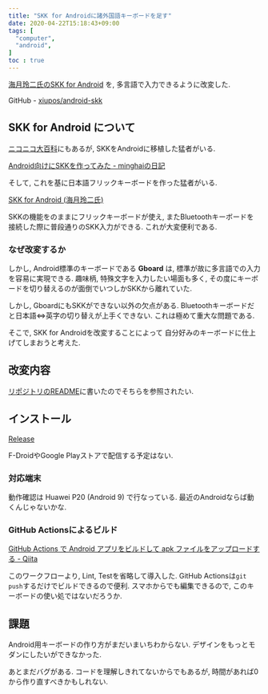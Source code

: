 ```yaml
---
title: "SKK for Androidに諸外国語キーボードを足す"
date: 2020-04-22T15:18:43+09:00
tags: [
  "computer",
  "android",
]
toc : true
---
```


[海月玲二氏のSKK for Android](http://ray-mizuki.la.coocan.jp/software/skk_jp.html) を,
多言語で入力できるように改変した.

GitHub - [xiupos/android-skk](https://github.com/xiupos/android-skk)

## SKK for Android について

[ニコニコ大百科](https://dic.nicovideo.jp/a/skk)にもあるが, SKKをAndroidに移植した猛者がいる.

[Android向けにSKKを作ってみた - minghaiの日記](https://minghai.hatenadiary.org/entry/20090502/p1)

そして, これを基に日本語フリックキーボードを作った猛者がいる.

[SKK for Android (海月玲二氏)](http://ray-mizuki.la.coocan.jp/software/skk_jp.html)

SKKの機能をのままにフリックキーボードが使え,
またBluetoothキーボードを接続した際に普段通りのSKK入力ができる.
これが大変便利である.

### なぜ改変するか

しかし, Android標準のキーボードである **Gboard** は,
標準が故に多言語での入力を容易に実現できる.
趣味柄, 特殊文字を入力したい場面も多く,
その度にキーボードを切り替えるのが面倒でいつしかSKKから離れていた.

しかし, GboardにもSKKができない以外の欠点がある.
Bluetoothキーボードだと日本語⇔英字の切り替えが上手くできない.
これは極めて重大な問題である.

そこで, SKK for Androidを改変することによって
自分好みのキーボードに仕上げてしまおうと考えた.

## 改変内容

[リポジトリのREADME](https://github.com/xiupos/android-skk/blob/master/README.md)に書いたのでそちらを参照されたい.

## インストール

[Release](https://github.com/xiupos/android-skk/releases)

F-DroidやGoogle Playストアで配信する予定はない.

### 対応端末

動作確認は Huawei P20 (Android 9) で行なっている.
最近のAndroidならば動くんじゃないかな.

### GitHub Actionsによるビルド

[GitHub Actions で Android アプリをビルドして apk ファイルをアップロードする - Qiita](https://qiita.com/hkusu/items/30843c34f569d9a14fef)

このワークフローより,
Lint, Testを省略して導入した.
GitHub Actionsは`git push`するだけでビルドできるので便利.
スマホからでも編集できるので,
このキーボードの使い処ではないだろうか.

## 課題

Android用キーボードの作り方がまだいまいちわからない.
デザインをもっとモダンにしたいができなかった.

あとまだバグがある.
コードを理解しきれてないからでもあるが,
時間があれば0から作り直すべきかもしれない.
